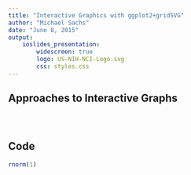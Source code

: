 ```yaml
---
title: "Interactive Graphics with ggplot2+gridSVG"
author: "Michael Sachs"
date: "June 8, 2015"
output: 
    ioslides_presentation:
        widescreen: true
        logo: US-NIH-NCI-Logo.svg
        css: styles.css
---
```



<script src="d3.v3.min.js"></script>

## Approaches to Interactive Graphs

<div>
<svg height = "50" width = "960">
<text x=170 y=40 class="text1" id="first"> 
htmlwidgets, ggvis, qtlcharts, animint, rCharts
</text>
<text x=350 y=40 class = "text1" id="second">
ggplot2+gridSVG
</text>
<text x=375 y=40 class = "text1" id="third">
shiny
</text>
</svg>
</div>

<script src="slidersummary.js"></script>



## Code

```r
rnorm(1)
```
